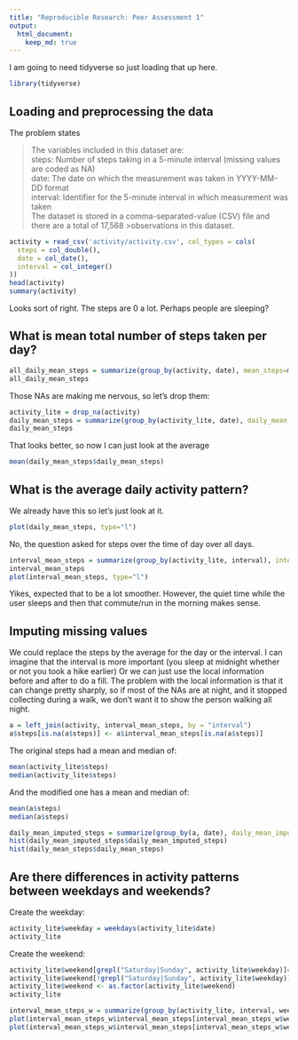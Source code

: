 ```yaml
---
title: "Reproducible Research: Peer Assessment 1"
output: 
  html_document:
    keep_md: true
---
```


I am going to need tidyverse so just loading that up here.

```r
library(tidyverse)
```

## Loading and preprocessing the data

The problem states

>The variables included in this dataset are:<br>
>steps: Number of steps taking in a 5-minute interval (missing values are coded as NA)<br>
>date: The date on which the measurement was taken in YYYY-MM-DD format<br>
>interval: Identifier for the 5-minute interval in which measurement was taken<br>
>The dataset is stored in a comma-separated-value (CSV) file and there are a total of 17,568 >observations in this dataset.

```r
activity = read_csv('activity/activity.csv', col_types = cols(
  steps = col_double(),
  date = col_date(),
  interval = col_integer()
))
head(activity)
summary(activity)
```

Looks sort of right. The steps are 0 a lot. Perhaps people are sleeping?

## What is mean total number of steps taken per day?

```r
all_daily_mean_steps = summarize(group_by(activity, date), mean_steps=mean(steps))
all_daily_mean_steps
```

Those NAs are making me nervous, so let's drop them:
```r
activity_lite = drop_na(activity)
daily_mean_steps = summarize(group_by(activity_lite, date), daily_mean_steps=mean(steps))
daily_mean_steps
```

That looks better, so now I can just look at the average

```r
mean(daily_mean_steps$daily_mean_steps)
```


## What is the average daily activity pattern?

We already have this so let's just look at it.

```r
plot(daily_mean_steps, type="l")
```

No, the question asked for steps over the time of day over all days.

```r
interval_mean_steps = summarize(group_by(activity_lite, interval), interval_mean_steps=mean(steps))
interval_mean_steps
plot(interval_mean_steps, type="l")
```

Yikes, expected that to be a lot smoother.
However, the quiet time while the user sleeps and then that commute/run in the morning makes sense.

## Imputing missing values

We could replace the steps by the average for the day or the interval.
I can imagine that the interval is more important (you sleep at midnight whether or not you took a hike earlier)
Or we can just use the local information before and after to do a fill.
The problem with the local information is that it can change pretty sharply, so if most of the NAs are at night, and it stopped collecting during a walk, we don't want it to show the person walking all night.


```r
a = left_join(activity, interval_mean_steps, by = "interval")
a$steps[is.na(a$steps)] <- a$interval_mean_steps[is.na(a$steps)]
```

The original steps had a mean and median of:

```r
mean(activity_lite$steps)
median(activity_lite$steps)
```
And the modified one has a mean and median of:
```r
mean(a$steps)
median(a$steps)
```



```r
daily_mean_imputed_steps = summarize(group_by(a, date), daily_mean_imputed_steps=mean(steps))
hist(daily_mean_imputed_steps$daily_mean_imputed_steps)
hist(daily_mean_steps$daily_mean_steps)
```

## Are there differences in activity patterns between weekdays and weekends?

Create the weekday:

```r
activity_lite$weekday = weekdays(activity_lite$date)
activity_lite
```

Create the weekend:

```r
activity_lite$weekend[grepl("Saturday|Sunday", activity_lite$weekday)]= ("Weekend")
activity_lite$weekend[!grepl("Saturday|Sunday", activity_lite$weekday)]=("Weekday")
activity_lite$weekend <- as.factor(activity_lite$weekend)
activity_lite
```



```r
interval_mean_steps_w = summarize(group_by(activity_lite, interval, weekend), interval_mean_steps=mean(steps))
plot(interval_mean_steps_w$interval_mean_steps[interval_mean_steps_w$weekend=="Weekend"], type="l")
plot(interval_mean_steps_w$interval_mean_steps[interval_mean_steps_w$weekend=="Weekday"], type="l")
```
